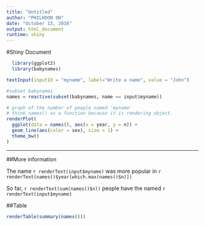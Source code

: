 ```yaml
---
title: "Untitled"
author: "PHILHOON OH"
date: "October 13, 2016"
output: html_document
runtime: shiny
---
```


#Shiny Document

```r
  library(ggplot2)
  library(babynames)
```

```r
textInput(inputId = "myname", label="Write a name", value = "John")
```


```r
#subset babynames
names = reactive(subset(babynames, name == input$myname))
```

```r
# graph of the number of people named 'myname'
# think names() as a function because it is rendering object.
renderPlot(
  ggplot(data = names(), aes(x = year, y = n)) +
  geom_line(aes(color = sex), size = 1) + 
  theme_bw()
)
```


-----

##More information

The name `r renderText(input$myname)` was more popular in `r renderText(names()$year[which.max(names()$n)])`

So far, `r renderText(sum(names()$n))` people have the named `r renderText(input$myname)`

##Table

```r
renderTable(summary(names()))
```

